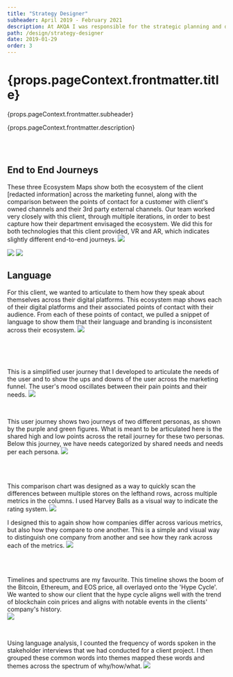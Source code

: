 ```yaml
---
title: "Strategy Designer"
subheader: April 2019 - February 2021
description: At AKQA I was responsible for the strategic planning and development of design frameworks that would be featured in our client deliverables.
path: /design/strategy-designer
date: 2019-01-29
order: 3
---
```


<h1>{props.pageContext.frontmatter.title}</h1>
<Subheader>{props.pageContext.frontmatter.subheader}</Subheader>
<p>{props.pageContext.frontmatter.description}</p>

<br />
<br />

<Section title="Ecosystem Maps">

## End to End Journeys
These three Ecosystem Maps show both the ecosystem of the client [redacted information] across the marketing funnel, along with the comparison between the points of contact for a customer with client's owned channels and their 3rd party external channels. Our team worked very closely with this client, through multiple iterations, in order to best capture how their department envisaged the ecosystem. We did this for both technologies that this client provided, VR and AR, which indicates slightly different end-to-end journeys. 
<Image src="VR_End_to_End_Journey.png" />

<Image src="Smart_Display_End_to_End_Journey.png" />

<Image src="Combined_DTC_End_to_End_Journey.png" />

## Language
For this client, we wanted to articulate to them how they speak about themselves across their digital platforms. This ecosystem map shows each of their digital platforms and their associated points of contact with their audience. From each of these points of contact, we pulled a snippet of language to show them that their language and branding is inconsistent across their ecosystem. 
<Image src="language.png" />



<br />
<br />
<br />

</Section>

<Section title="User Journeys">

This is a simplified user journey that I developed to articulate the needs of the user and to show the ups and downs of the user across the marketing funnel. The user's mood oscillates between their pain points and their needs.
<Image src="SVCjourney.png" />

<br />

This user journey shows two journeys of two different personas, as shown by the purple and green figures. What is meant to be articulated here is the shared high and low points across the retail journey for these two personas. Below this journey, we have needs categorized by shared needs and needs per each persona. 
<Image src="fbjourney.png" />

</Section>

<br />
<br />

<Section title="Comparison Charts">

This comparison chart was designed as a way to quickly scan the differences between multiple stores on the lefthand rows, across multiple metrics in the columns. I used Harvey Balls as a visual way to indicate the rating system.
<Image src="harveyballs.png" />
<br />

I designed this to again show how companies differ across various metrics, but also how they compare to one another. This is a simple and visual way to distinguish one company from another and see how they rank across each of the metrics.
<Image src="bestpractices.png" />

<br />
<br />

</Section>

<Section title="Timelines + Spectrums">

Timelines and spectrums are my favourite. This timeline shows the boom of the Bitcoin, Ethereum, and EOS price, all overlayed onto the 'Hype Cycle'. We wanted to show our client that the hype cycle aligns well with the trend of blockchain coin prices and aligns with notable events in the clients' company's history.  
<Image src="blockchainhype.png" />

<br />

Using language analysis, I counted the frequency of words spoken in the stakeholder interviews that we had conducted for a client project. I then grouped these common words into themes mapped these words and themes across the spectrum of why/how/what.
<Image src="keywordsconcepts.png" />



</Section>

